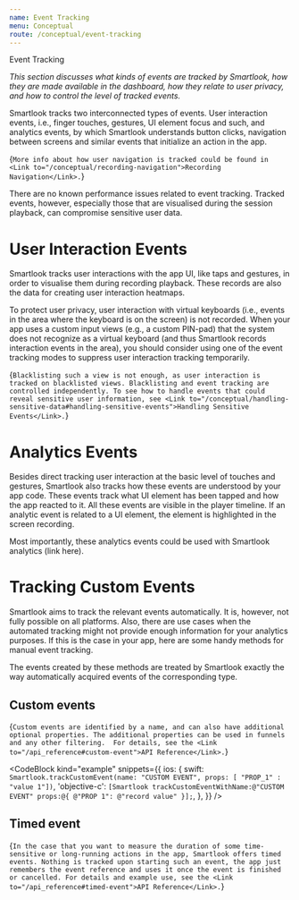 ```yaml
---
name: Event Tracking
menu: Conceptual
route: /conceptual/event-tracking
---
```



<TextBlock kind='title'>Event Tracking</TextBlock>

*This section discusses what kinds of events are tracked by Smartlook, how they are made available in the dashboard, how they relate to user privacy, and how to control the level of tracked events.*

Smartlook tracks two interconnected types of events. User interaction events, i.e., finger touches, gestures, UI element focus and such, and analytics events, by which Smartlook understands button clicks, navigation between screens and similar events that initialize an action in the app.

<TextBlock kind="note">{`
More info about how user navigation is tracked could be found in <Link to="/conceptual/recording-navigation">Recording Navigation</Link>.
`}</TextBlock>

There are no known performance issues related to event tracking. Tracked events, however, especially those that are visualised during the session playback, can compromise sensitive user data.

# User Interaction Events

Smartlook tracks user interactions with the app UI, like taps and gestures, in order to visualise them during recording playback. These records are also the data for creating user interaction heatmaps.

To protect user privacy, user interaction with virtual keyboards (i.e., events in the area where the keyboard is on the screen) is not recorded. When your app uses a custom input views (e.g., a custom PIN-pad) that the system does not recognize as a virtual keyboard (and thus Smartlook records interaction events in the area), you should consider using one of the event tracking modes to suppress user interaction tracking temporarily.

<TextBlock kind="important">{`
Blacklisting such a view is not enough, as user interaction is tracked on blacklisted views. Blacklisting and event tracking are controlled independently. To see how to handle events that could reveal sensitive user information, see <Link to="/conceptual/handling-sensitive-data#handling-sensitive-events">Handling Sensitive Events</Link>.
`}</TextBlock>

# Analytics Events

Besides direct tracking user interaction at the basic level of touches and gestures, Smartlook also tracks how these events are understood by your app code. These events track what UI element has been tapped and how the app reacted to it. All these events are visible in the player timeline. If an analytic event is related to a UI element, the element is highlighted in the screen recording.

Most importantly, these analytics events could be used with Smartlook analytics (link here).

# Tracking Custom Events

Smartlook aims to track the relevant events automatically. It is, however, not fully possible on all platforms. Also, there are use cases when the automated tracking might not provide enough information for your analytics purposes. If this is the case in your app, here are some handy methods for manual event tracking.

The events created by these methods are treated by Smartlook exactly the way automatically acquired events of the corresponding type.

## Custom events

<TextBlock>{`
Custom events are identified by a name, and can also have additional optional properties. The additional properties can be used in funnels and any other filtering.  For details, see the <Link to="/api_reference#custom-event">API Reference</Link>.
`}</TextBlock>
 
<CodeBlock kind="example"
    snippets={{
      ios: {
        swift: `
Smartlook.trackCustomEvent(name: "CUSTOM EVENT", props: [ "PROP_1" : "value 1"])
`,
        'objective-c': `
[Smartlook trackCustomEventWithName:@"CUSTOM EVENT" props:@{ @"PROP 1": @"record value" }];
      `,
    },
  }}
/>


## Timed event

<TextBlock>{`
In the case that you want to measure the duration of some time-sensitive or long-running actions in the app, Smartlook offers timed events. Nothing is tracked upon starting such an event, the app just remembers the event reference and uses it once the event is finished or cancelled. For details and example use, see the <Link to="/api_reference#timed-event">API Reference</Link>.
`}</TextBlock>
